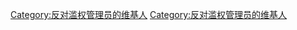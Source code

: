 {{Userbox
 |border-c = #e0ffff
 |border-s = 1
 |id-c = #000000
 |info-c = #ff2211
 |info-s = 9
 |info-fc = #FFFFFF
 |id = [[User:滥权管理员|<span style="color:#FFFFFF">滥权无耻</span>]]
 |info = 这个用户認為中文維基百科的某些[[WP:管理员|<span style="color:#FFFFFF;">管理员</span>]]存在严重的滥权行为。
}}
<includeonly>[[Category:反对滥权管理员的维基人]]</includeonly><noinclude>
[[Category:反对滥权管理员的维基人]]
</noinclude>